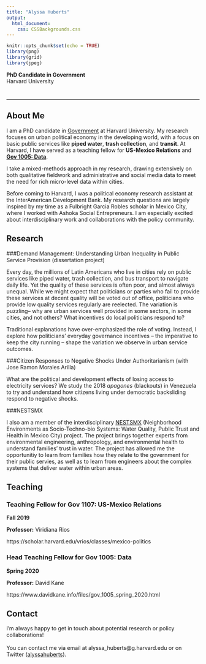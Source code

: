 ```yaml
---
title: "Alyssa Huberts"
output: 
  html_document:
    css: CSSBackgrounds.css
---
```



```r
knitr::opts_chunk$set(echo = TRUE)
library(png)
library(grid)
library(jpeg)
```
**PhD Candidate in Government**<br>
Harvard University 

# {.tabset}

***

## About Me

I am a PhD candidate in [Government](https://gov.harvard.edu/) at Harvard University. My research focuses on urban political economy in the developing world, with a focus on basic public services like **piped water**, **trash collection**, and **transit**. At Harvard, I have served as a teaching fellow for **US-Mexico Relations** and [**Gov 1005: Data**](https://www.davidkane.info/files/gov_1005_spring_2020.html).

I take a mixed-methods approach in my research, drawing extensively on both qualitative fieldwork and administrative and social media data to meet the need for rich micro-level data within cities. 

Before coming to Harvard, I was a political economy research assistant at the InterAmerican Development Bank.  My research questions are largely inspired by my time as a Fulbright Garcia Robles scholar in Mexico City, where I worked with Ashoka Social Entrepreneurs. I am especially excited about interdisciplinary work and collaborations with the policy community.  


## Research 

###Demand Management: Understanding Urban Inequality in Public Service Provision (dissertation project)

Every day, the millions of Latin Americans who live in cities rely on public services like piped water, trash collection, and bus transport to navigate daily life. Yet the quality of these services is often poor, and almost always unequal. While we might expect that politicians or parties who fail to provide these services at decent quality will be voted out of office, politicians who provide low quality services regularly are reelected. The variation is puzzling– why are urban services well provided in some sectors, in some cities, and not others? What incentives do local politicians respond to?

Traditional explanations have over-emphasized the role of voting. Instead, I explore how politicians’ everyday governance incentives – the imperative to keep the city running – shape the variation we observe in urban service outcomes. 

###Citizen Responses to Negative Shocks Under Authoritarianism (with Jose Ramon Morales Arilla)

What are the political and development effects of losing access to electricity services? We study the 2018 *apagones* (blackouts) in Venezuela to try and understand how citizens living under democratic backsliding respond to negative shocks. 

###NESTSMX

I also am a member of the interdisciplinary [NESTSMX](https://sites.lsa.umich.edu/mexican-exposures/research/) (Neighborhood Environments as Socio-Techno-bio Systems: Water Quality, Public Trust and Health in Mexico City) project. The project brings together experts from environmental engineering, anthropology, and environmental health to understand families' trust in water. The project has allowed me the opportunitiy to learn from families how they relate to the government for their public servies, as well as to learn from engineers about the complex systems that deliver water within urban areas. 

## Teaching


<div class = "row">
  
<div class = "col-md-6">

### Teaching Fellow for Gov 1107: US-Mexico Relations

**Fall 2019**

**Professor:** Viridiana Rios 

https://scholar.harvard.edu/vrios/classes/mexico-politics

</div>

<div class = "col-md-6">

### Head Teaching Fellow for Gov 1005: Data

**Spring 2020**

**Professor:** David Kane 

https://www.davidkane.info/files/gov_1005_spring_2020.html

</div>
</div>

## Contact 
I'm always happy to get in touch about potential research or policy collaborations! 
<br><br>You can contact me via email at alyssa_huberts@g.harvard.edu or on Twitter ([alyssahuberts](https://twitter.com/AlyssaHuberts)). 

